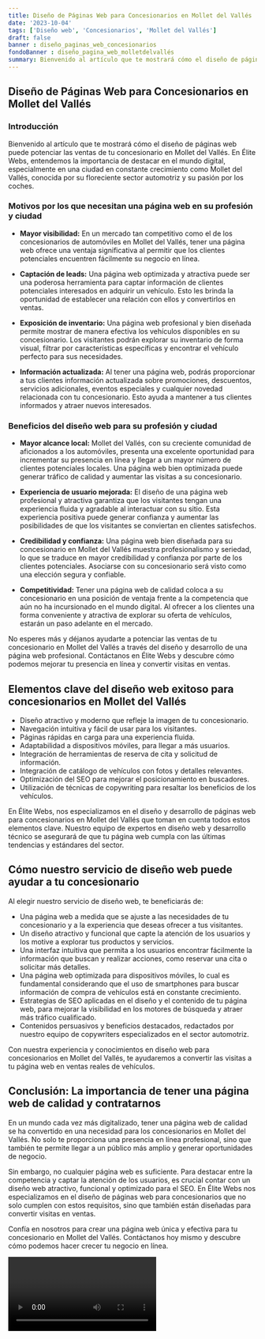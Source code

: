 ```yaml
---
title: Diseño de Páginas Web para Concesionarios en Mollet del Vallés
date: '2023-10-04'
tags: ['Diseño web', 'Concesionarios', 'Mollet del Vallés']
draft: false
banner : diseño_paginas_web_concesionarios
fondoBanner : diseño_pagina_web_molletdelvallés
summary: Bienvenido al artículo que te mostrará cómo el diseño de páginas web puede potenciar las ventas de tu concesionario en Mollet del Vallés. En Élite Webs, entendemos la importancia de destacar en el mundo digital, especialmente en una ciudad en constante crecimiento como Mollet del Vallés, conocida por su floreciente sector automotriz y su pasión por los coches.
---
```


## Diseño de Páginas Web para Concesionarios en Mollet del Vallés

### Introducción

Bienvenido al artículo que te mostrará cómo el diseño de páginas web puede potenciar las ventas de tu concesionario en Mollet del Vallés. En Élite Webs, entendemos la importancia de destacar en el mundo digital, especialmente en una ciudad en constante crecimiento como Mollet del Vallés, conocida por su floreciente sector automotriz y su pasión por los coches.

### Motivos por los que necesitan una página web en su profesión y ciudad

- **Mayor visibilidad:** En un mercado tan competitivo como el de los concesionarios de automóviles en Mollet del Vallés, tener una página web ofrece una ventaja significativa al permitir que los clientes potenciales encuentren fácilmente su negocio en línea.

- **Captación de leads:** Una página web optimizada y atractiva puede ser una poderosa herramienta para captar información de clientes potenciales interesados en adquirir un vehículo. Esto les brinda la oportunidad de establecer una relación con ellos y convertirlos en ventas.

- **Exposición de inventario:** Una página web profesional y bien diseñada permite mostrar de manera efectiva los vehículos disponibles en su concesionario. Los visitantes podrán explorar su inventario de forma visual, filtrar por características específicas y encontrar el vehículo perfecto para sus necesidades.

- **Información actualizada:** Al tener una página web, podrás proporcionar a tus clientes información actualizada sobre promociones, descuentos, servicios adicionales, eventos especiales y cualquier novedad relacionada con tu concesionario. Esto ayuda a mantener a tus clientes informados y atraer nuevos interesados.

### Beneficios del diseño web para su profesión y ciudad

- **Mayor alcance local:** Mollet del Vallés, con su creciente comunidad de aficionados a los automóviles, presenta una excelente oportunidad para incrementar su presencia en línea y llegar a un mayor número de clientes potenciales locales. Una página web bien optimizada puede generar tráfico de calidad y aumentar las visitas a su concesionario.

- **Experiencia de usuario mejorada:** El diseño de una página web profesional y atractiva garantiza que los visitantes tengan una experiencia fluida y agradable al interactuar con su sitio. Esta experiencia positiva puede generar confianza y aumentar las posibilidades de que los visitantes se conviertan en clientes satisfechos.

- **Credibilidad y confianza:** Una página web bien diseñada para su concesionario en Mollet del Vallés muestra profesionalismo y seriedad, lo que se traduce en mayor credibilidad y confianza por parte de los clientes potenciales. Asociarse con su concesionario será visto como una elección segura y confiable.

- **Competitividad:** Tener una página web de calidad coloca a su concesionario en una posición de ventaja frente a la competencia que aún no ha incursionado en el mundo digital. Al ofrecer a los clientes una forma conveniente y atractiva de explorar su oferta de vehículos, estarán un paso adelante en el mercado.

No esperes más y déjanos ayudarte a potenciar las ventas de tu concesionario en Mollet del Vallés a través del diseño y desarrollo de una página web profesional. Contáctanos en Élite Webs y descubre cómo podemos mejorar tu presencia en línea y convertir visitas en ventas.

<GifSeo />

<Cta />

## Elementos clave del diseño web exitoso para concesionarios en Mollet del Vallés

- Diseño atractivo y moderno que refleje la imagen de tu concesionario.
- Navegación intuitiva y fácil de usar para los visitantes.
- Páginas rápidas en carga para una experiencia fluida.
- Adaptabilidad a dispositivos móviles, para llegar a más usuarios.
- Integración de herramientas de reserva de cita y solicitud de información.
- Integración de catálogo de vehículos con fotos y detalles relevantes.
- Optimización del SEO para mejorar el posicionamiento en buscadores.
- Utilización de técnicas de copywriting para resaltar los beneficios de los vehículos.

En Élite Webs, nos especializamos en el diseño y desarrollo de páginas web para concesionarios en Mollet del Vallés que toman en cuenta todos estos elementos clave. Nuestro equipo de expertos en diseño web y desarrollo técnico se asegurará de que tu página web cumpla con las últimas tendencias y estándares del sector.

## Cómo nuestro servicio de diseño web puede ayudar a tu concesionario

Al elegir nuestro servicio de diseño web, te beneficiarás de:

- Una página web a medida que se ajuste a las necesidades de tu concesionario y a la experiencia que deseas ofrecer a tus visitantes.
- Un diseño atractivo y funcional que capte la atención de los usuarios y los motive a explorar tus productos y servicios.
- Una interfaz intuitiva que permita a los usuarios encontrar fácilmente la información que buscan y realizar acciones, como reservar una cita o solicitar más detalles.
- Una página web optimizada para dispositivos móviles, lo cual es fundamental considerando que el uso de smartphones para buscar información de compra de vehículos está en constante crecimiento.
- Estrategias de SEO aplicadas en el diseño y el contenido de tu página web, para mejorar la visibilidad en los motores de búsqueda y atraer más tráfico cualificado.
- Contenidos persuasivos y beneficios destacados, redactados por nuestro equipo de copywriters especializados en el sector automotriz.

Con nuestra experiencia y conocimientos en diseño web para concesionarios en Mollet del Vallés, te ayudaremos a convertir las visitas a tu página web en ventas reales de vehículos.

## Conclusión: La importancia de tener una página web de calidad y contratarnos

En un mundo cada vez más digitalizado, tener una página web de calidad se ha convertido en una necesidad para los concesionarios en Mollet del Vallés. No solo te proporciona una presencia en línea profesional, sino que también te permite llegar a un público más amplio y generar oportunidades de negocio.

Sin embargo, no cualquier página web es suficiente. Para destacar entre la competencia y captar la atención de los usuarios, es crucial contar con un diseño web atractivo, funcional y optimizado para el SEO. En Élite Webs nos especializamos en el diseño de páginas web para concesionarios que no solo cumplen con estos requisitos, sino que también están diseñadas para convertir visitas en ventas.

Confía en nosotros para crear una página web única y efectiva para tu concesionario en Mollet del Vallés. Contáctanos hoy mismo y descubre cómo podemos hacer crecer tu negocio en línea.

<Video />

<CtaBot job='Concesionarios' city='Mollet del Vallés'/>

<Gmaps query='Mollet del Vallés+españa+maps' />